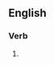 ==English==

===Verb===
{{head|en|verb form}}

# {{present participle of|surcharge|lang=en|nocat=1}}